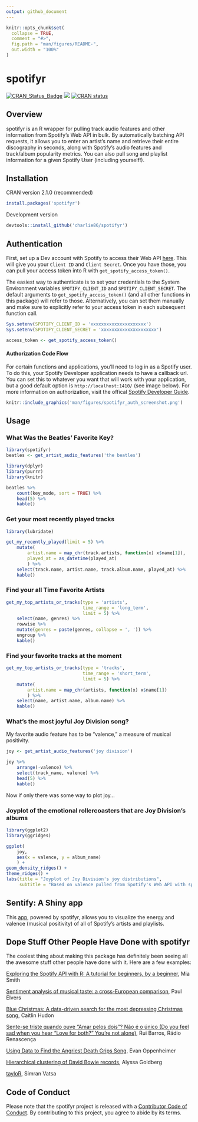 ```yaml
---
output: github_document
---
```


<!-- README.md is generated from README.Rmd. Please edit that file -->

```r
knitr::opts_chunk$set(
  collapse = TRUE,
  comment = "#>",
  fig.path = "man/figures/README-",
  out.width = "100%"
)
```

# spotifyr

<!-- badges: start -->
[![CRAN_Status_Badge](http://www.r-pkg.org/badges/version/spotifyr?color=brightgreen)](https://cran.r-project.org/package=spotifyr)
![](http://cranlogs.r-pkg.org/badges/spotifyr?color=brightgreen)
[![CRAN status](https://www.r-pkg.org/badges/version/spotifyr)](https://CRAN.R-project.org/package=spotifyr)
<!-- badges: end -->

## Overview

spotifyr is an R wrapper for pulling track audio features and other information from Spotify's Web API in bulk. By automatically batching API requests, it allows you to enter an artist's name and retrieve their entire discography in seconds, along with Spotify's audio features and track/album popularity metrics. You can also pull song and playlist information for a given Spotify User (including yourself!).

## Installation

CRAN version 2.1.0 (recommended)

```r
install.packages('spotifyr')
```

Development version

```r
devtools::install_github('charlie86/spotifyr')
```

## Authentication

First, set up a Dev account with Spotify to access their Web API [here](https://developer.spotify.com/my-applications/#!/applications). This will give you your `Client ID` and `Client Secret`. Once you have those, you can pull your access token into R with `get_spotify_access_token()`. 

The easiest way to authenticate is to set your credentials to the System Environment variables `SPOTIFY_CLIENT_ID` and `SPOTIFY_CLIENT_SECRET`. The default arguments to `get_spotify_access_token()` (and all other functions in this package) will refer to those. Alternatively, you can set them manually and make sure to explicitly refer to your access token in each subsequent function call.

```r
Sys.setenv(SPOTIFY_CLIENT_ID = 'xxxxxxxxxxxxxxxxxxxxx')
Sys.setenv(SPOTIFY_CLIENT_SECRET = 'xxxxxxxxxxxxxxxxxxxxx')

access_token <- get_spotify_access_token()
```

#### Authorization Code Flow

For certain functions and applications, you'll need to log in as a Spotify user. To do this, your Spotify Developer application needs to have a callback url. You can set this to whatever you want that will work with your application, but a good default option is `http://localhost:1410/` (see image below). For more information on authorization, visit the offical [Spotify Developer Guide](https://developer.spotify.com/documentation/general/guides/authorization-guide/).


```r
knitr::include_graphics('man/figures/spotifyr_auth_screenshot.png')
```


## Usage

### What Was the Beatles' Favorite Key?

```r
library(spotifyr)
beatles <- get_artist_audio_features('the beatles')
```

```r
library(dplyr)
library(purrr)
library(knitr)

beatles %>% 
    count(key_mode, sort = TRUE) %>% 
    head(5) %>% 
    kable()
```

### Get your most recently played tracks

```r
library(lubridate)

get_my_recently_played(limit = 5) %>% 
    mutate(
        artist.name = map_chr(track.artists, function(x) x$name[1]),
        played_at = as_datetime(played_at)
        ) %>% 
    select(track.name, artist.name, track.album.name, played_at) %>% 
    kable()
```


### Find your all Time Favorite Artists

```r
get_my_top_artists_or_tracks(type = 'artists', 
                             time_range = 'long_term', 
                             limit = 5) %>% 
    select(name, genres) %>% 
    rowwise %>% 
    mutate(genres = paste(genres, collapse = ', ')) %>% 
    ungroup %>% 
    kable()
```

### Find your favorite tracks at the moment

```r
get_my_top_artists_or_tracks(type = 'tracks', 
                             time_range = 'short_term', 
                             limit = 5) %>% 
    mutate(
        artist.name = map_chr(artists, function(x) x$name[1])
        ) %>% 
    select(name, artist.name, album.name) %>% 
    kable()
```

### What's the most joyful Joy Division song?

My favorite audio feature has to be "valence," a measure of musical positivity.

```r
joy <- get_artist_audio_features('joy division')
```

```r
joy %>% 
    arrange(-valence) %>% 
    select(track_name, valence) %>% 
    head(5) %>% 
    kable()
```

Now if only there was some way to plot joy...

### Joyplot of the emotional rollercoasters that are Joy Division's albums

```r
library(ggplot2)
library(ggridges)

ggplot(
    joy, 
    aes(x = valence, y = album_name)
    ) + 
geom_density_ridges() + 
theme_ridges() +
labs(title = "Joyplot of Joy Division's joy distributions", 
     subtitle = "Based on valence pulled from Spotify's Web API with spotifyr")
```

## Sentify: A Shiny app
This [app](http://rcharlie.net/sentify/), powered by spotifyr, allows you to visualize the energy and valence (musical positivity) of all of Spotify's artists and playlists.

## Dope Stuff Other People Have Done with spotifyr

The coolest thing about making this package has definitely been seeing all the awesome stuff other people have done with it. Here are a few examples:

[Exploring the Spotify API with R: A tutorial for beginners, by a beginner](https://msmith7161.github.io/what-is-speechiness/), Mia Smith

[Sentiment analysis of musical taste: a cross-European comparison](http://paulelvers.com/post/emotionsineuropeanmusic/), Paul Elvers

[Blue Christmas: A data-driven search for the most depressing Christmas song](https://caitlinhudon.com/2017/12/22/blue-christmas/), Caitlin Hudon

[Sente-se triste quando ouve "Amar pelos dois"? Não é o único (Do you feel sad when you hear "Love for both?" You're not alone)](http://rr.sapo.pt/especial/112355/sente-se-triste-quando-ouve-amar-pelos-dois-nao-e-o-unico), Rui Barros, Rádio Renascença

[Using Data to Find the Angriest Death Grips Song](https://towardsdatascience.com/angriest-death-grips-data-anger-502168c1c2f0), Evan Oppenheimer

[Hierarchical clustering of David Bowie records](https://twitter.com/WireMonkey/status/1009915034246565891?s=19), Alyssa Goldberg

[tayloR](https://medium.com/@simranvatsa5/taylor-f656e2a09cc3), Simran Vatsa

## Code of Conduct

Please note that the spotifyr project is released with a [Contributor Code of Conduct](https://contributor-covenant.org/version/2/0/CODE_OF_CONDUCT.html). By contributing to this project, you agree to abide by its terms.

